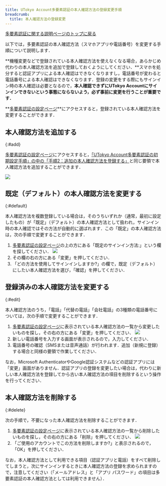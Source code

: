 ```yaml
---
title: UTokyo Account多要素認証の本人確認方法の登録変更手順
breadcrumb:
  title: 本人確認方法の登録変更
---
```



[多要素認証に関する説明ページのトップに戻る](..)

以下では，多要素認証の本人確認方法（スマホアプリや電話番号）を変更する手順について説明します．

**機種変更などで登録されている本人確認方法を使えなくなる場合，あらかじめ代わりの本人確認方法を追加で登録しておくようにしてください．**スマホを処分すると認証アプリによる本人確認はできなくなりますし，電話番号が変わると電話番号による本人確認はできなくなります．登録の変更をする際にもサインイン時の本人確認は必要となるので，**本人確認できずにUTokyo Accountにサインインできないという事態にならないよう，必ず事前に変更を行うことが重要です．**

**[多要素認証の設定ページ](https://mysignins.microsoft.com/security-info?domain_hint=utac.u-tokyo.ac.jp)**にアクセスすると，登録されている本人確認方法を変更することができます．

## 本人確認方法を追加する
{:#add}

[多要素認証の設定ページ](https://mysignins.microsoft.com/security-info?domain_hint=utac.u-tokyo.ac.jp)にアクセスすると，[「UTokyo Account多要素認証の初期設定手順」の中の「手順2：追加の本人確認方法を登録する」](../initial/#alternative)と同じ要領で本人確認方法を追加することができます．

<img src={altAddMethod.src} />

## 既定（デフォルト）の本人確認方法を変更する
{:#default}

本人確認方法を複数登録している場合は，そのうちいずれか（通常，最初に設定したもの）が「既定」（デフォルト）の本人確認方法として扱われ，サインイン時の本人確認ではその方法が自動的に選ばれます．この「既定」の本人確認方法は，次の手順で変更することができます．

1. [多要素認証の設定ページ](https://mysignins.microsoft.com/security-info?domain_hint=utac.u-tokyo.ac.jp)の上の方にある「既定のサインイン方法:」という欄を探してください．
    <img src="change_default_signin_method.png"/>
2. その欄の右の方にある「変更」を押してください．
3. 「どの方法を使用してサインインしますか?」の欄で，既定（デフォルト）にしたい本人確認方法を選び，「確認」を押してください．

## 登録済みの本人確認方法を変更する
{:#edit}

本人確認方法のうち，「電話」「代替の電話」「会社電話」の3種類の電話番号については，次の手順で変更することができます．

1. [多要素認証の設定ページ](https://mysignins.microsoft.com/security-info?domain_hint=utac.u-tokyo.ac.jp)に表示されている本人確認方法の一覧から変更したいものを探し，その右の方にある「変更」を押してください．
    <img src="method_change.png"/>
2. 新しい電話番号を入力する画面が表示されるので，入力してください．
3. 電話番号の確認（SMSまたは音声通話）が行われます．追加（新規に登録）する場合と同様の要領で作業してください．

なお，Microsoft AuthenticatorやGoogle認証システムなどの認証アプリには「変更」画面がありません．認証アプリの登録を変更したい場合は，代わりに新しい本人確認方法を登録してから古い本人確認方法の項目を削除するという操作を行ってください．

## 本人確認方法を削除する
{:#delete}

次の手順で，不要になった本人確認方法を削除することができます．

1. [多要素認証の設定ページ](https://mysignins.microsoft.com/security-info?domain_hint=utac.u-tokyo.ac.jp)に表示されている本人確認方法の一覧から削除したいものを探し，その右の方にある「削除」を押してください．
    <img src="delete_method.png" />
2. 「ご使用のアカウントでこの方法を削除しますか?」と表示されるので，「OK」を押してください．

なお，本人確認方法として利用できる項目（認証アプリと電話）をすべて削除してしまうと，次にサインインするときに本人確認方法の登録を求められますので，注意してください（「メールアドレス」と「アプリ パスワード」の項目は多要素認証の本人確認方法としては利用できません）．
